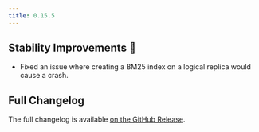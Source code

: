 ```yaml
---
title: 0.15.5
---
```


## Stability Improvements 💪

- Fixed an issue where creating a BM25 index on a logical replica would cause a crash.

## Full Changelog

The full changelog is available [on the GitHub Release](https://github.com/paradedb/paradedb/releases/tag/v0.15.5).
